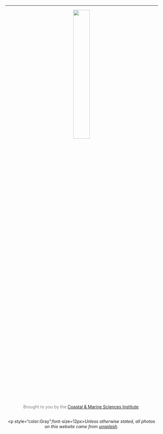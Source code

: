 <center>
<hr>
  <img src="photos/CMSI-FL-TwoLine_600px.png" style="width:33%">
  <br>
  <p style="color:Gray">Brought to you by the [Coastal & Marine Sciences Institute](https://marinescience.ucdavis.edu/).</p>
  <br> 
  <p style="color:Gray";font-size=12px>*Unless otherwise stated, all photos on this website came from [unsplash](unsplash.com).*</p>
</center>